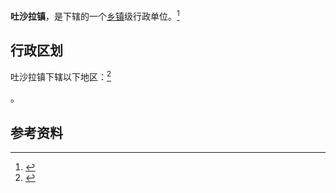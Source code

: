 {{中国乡级行政区|65/32/01/203/000}}

'''吐沙拉镇'''，是{{PRC admin/fullname|65/32/01/203/000|3}}下辖的一个[[乡镇|乡镇]]级行政单位。<ref>{{PRC admin/ref sgc|{{PRC admin/parent|65/32/01/203/000}}}}</ref>

== 行政区划 ==

吐沙拉镇下辖以下地区：<ref>{{PRC admin/ref sgc|65/32/01/203/000}}</ref>

{{PRC admin/children|65/32/01/203/000}}。

== 参考资料 ==

{{reflist}}

{{行政区划小作品}}
{{PRC admin/navcat|65/32/01/203/000}}